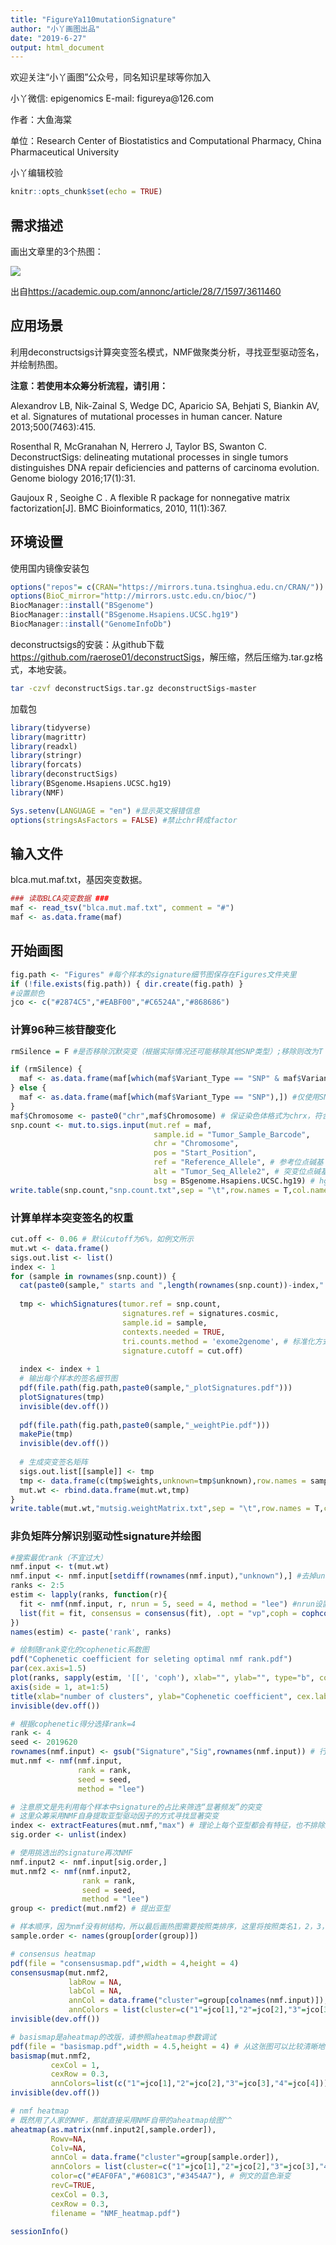 ```yaml
---
title: "FigureYa110mutationSignature"
author: "小丫画图出品"
date: "2019-6-27"
output: html_document
---
```

欢迎关注“小丫画图”公众号，同名知识星球等你加入

小丫微信: epigenomics  E-mail: figureya@126.com

作者：大鱼海棠

单位：Research Center of Biostatistics and Computational Pharmacy, China Pharmaceutical University

小丫编辑校验

```r
knitr::opts_chunk$set(echo = TRUE)
```

## 需求描述

画出文章里的3个热图：

![](example.png)

出自<https://academic.oup.com/annonc/article/28/7/1597/3611460>

## 应用场景

利用deconstructsigs计算突变签名模式，NMF做聚类分析，寻找亚型驱动签名，并绘制热图。

**注意：若使用本众筹分析流程，请引用：**

Alexandrov LB, Nik-Zainal S, Wedge DC, Aparicio SA, Behjati S, Biankin AV, et al. Signatures of mutational processes in human cancer. Nature 2013;500(7463):415.

Rosenthal R, McGranahan N, Herrero J, Taylor BS, Swanton C. DeconstructSigs: delineating mutational processes in single tumors distinguishes DNA repair deficiencies and patterns of carcinoma evolution. Genome biology 2016;17(1):31.

Gaujoux R , Seoighe C . A flexible R package for nonnegative matrix factorization[J]. BMC Bioinformatics, 2010, 11(1):367.

## 环境设置

使用国内镜像安装包

```r
options("repos"= c(CRAN="https://mirrors.tuna.tsinghua.edu.cn/CRAN/"))
options(BioC_mirror="http://mirrors.ustc.edu.cn/bioc/")
BiocManager::install("BSgenome")
BiocManager::install("BSgenome.Hsapiens.UCSC.hg19")
BiocManager::install("GenomeInfoDb")
```

deconstructsigs的安装：从github下载<https://github.com/raerose01/deconstructSigs>，解压缩，然后压缩为.tar.gz格式，本地安装。

```bash
tar -czvf deconstructSigs.tar.gz deconstructSigs-master
```

加载包

```r
library(tidyverse)
library(magrittr)
library(readxl)
library(stringr)
library(forcats)
library(deconstructSigs)
library(BSgenome.Hsapiens.UCSC.hg19)
library(NMF)

Sys.setenv(LANGUAGE = "en") #显示英文报错信息
options(stringsAsFactors = FALSE) #禁止chr转成factor
```

## 输入文件

blca.mut.maf.txt，基因突变数据。

```r
### 读取BLCA突变数据 ###
maf <- read_tsv("blca.mut.maf.txt", comment = "#")
maf <- as.data.frame(maf)
```

## 开始画图

```r
fig.path <- "Figures" #每个样本的signature细节图保存在Figures文件夹里
if (!file.exists(fig.path)) { dir.create(fig.path) }
#设置颜色
jco <- c("#2874C5","#EABF00","#C6524A","#868686")
```

### 计算96种三核苷酸变化 ###

```r
rmSilence = F #是否移除沉默突变（根据实际情况还可能移除其他SNP类型）;移除则改为T

if (rmSilence) {
  maf <- as.data.frame(maf[which(maf$Variant_Type == "SNP" & maf$Variant_Classification != "Silent"),]) #仅考虑SNP并移除沉默突变
} else {
  maf <- as.data.frame(maf[which(maf$Variant_Type == "SNP"),]) #仅使用SNP (突变签名研究本身只考虑SNP)
}
maf$Chromosome <- paste0("chr",maf$Chromosome) # 保证染色体格式为chrx，符合deconstructsigs输入需求
snp.count <- mut.to.sigs.input(mut.ref = maf, 
                                sample.id = "Tumor_Sample_Barcode", 
                                chr = "Chromosome", 
                                pos = "Start_Position", 
                                ref = "Reference_Allele", # 参考位点碱基
                                alt = "Tumor_Seq_Allele2", # 突变位点碱基
                                bsg = BSgenome.Hsapiens.UCSC.hg19) # hg19参考基因组
write.table(snp.count,"snp.count.txt",sep = "\t",row.names = T,col.names = NA)
```

### 计算单样本突变签名的权重 ###

```r
cut.off <- 0.06 # 默认cutoff为6%，如例文所示
mut.wt <- data.frame()
sigs.out.list <- list()
index <- 1
for (sample in rownames(snp.count)) {
  cat(paste0(sample," starts and ",length(rownames(snp.count))-index," samples remain to be analyzed!\n"))
  
  tmp <- whichSignatures(tumor.ref = snp.count, 
                         signatures.ref = signatures.cosmic, 
                         sample.id = sample, 
                         contexts.needed = TRUE,
                         tri.counts.method = 'exome2genome', # 标准化方式如例文所示
                         signature.cutoff = cut.off)
  
  index <- index + 1
  # 输出每个样本的签名细节图
  pdf(file.path(fig.path,paste0(sample,"_plotSignatures.pdf")))
  plotSignatures(tmp)
  invisible(dev.off())
  
  pdf(file.path(fig.path,paste0(sample,"_weightPie.pdf")))
  makePie(tmp)
  invisible(dev.off())
  
  # 生成突变签名矩阵
  sigs.out.list[[sample]] <- tmp
  tmp <- data.frame(c(tmp$weights,unknown=tmp$unknown),row.names = sample)
  mut.wt <- rbind.data.frame(mut.wt,tmp)
}
write.table(mut.wt,"mutsig.weightMatrix.txt",sep = "\t",row.names = T,col.names = NA)
```

### 非负矩阵分解识别驱动性signature并绘图 ###

```r
#搜索最优rank（不宜过大）
nmf.input <- t(mut.wt)
nmf.input <- nmf.input[setdiff(rownames(nmf.input),"unknown"),] #去掉unknown
ranks <- 2:5
estim <- lapply(ranks, function(r){
  fit <- nmf(nmf.input, r, nrun = 5, seed = 4, method = "lee") #nrun设置为5以免运行时间过长
  list(fit = fit, consensus = consensus(fit), .opt = "vp",coph = cophcor(fit))
})
names(estim) <- paste('rank', ranks)

# 绘制随rank变化的cophenetic系数图
pdf("Cophenetic coefficient for seleting optimal nmf rank.pdf")
par(cex.axis=1.5)
plot(ranks, sapply(estim, '[[', 'coph'), xlab="", ylab="", type="b", col="red", lwd=4,xaxt="n")
axis(side = 1, at=1:5)
title(xlab="number of clusters", ylab="Cophenetic coefficient", cex.lab=1.5)
invisible(dev.off())

# 根据cophenetic得分选择rank=4
rank <- 4
seed <- 2019620
rownames(nmf.input) <- gsub("Signature","Sig",rownames(nmf.input)) # 行名简化
mut.nmf <- nmf(nmf.input, 
               rank = rank, 
               seed = seed, 
               method = "lee") 

# 注意原文是先利用每个样本中signature的占比来筛选“显著频发”的突变
# 这里众筹采用NMF自身提取亚型驱动因子的方式寻找显著突变
index <- extractFeatures(mut.nmf,"max") # 理论上每个亚型都会有特征，也不排除某亚型没有特征的情况，输出值为NA，若更改方法请参考??extractFeatures
sig.order <- unlist(index)

# 使用挑选出的signature再次NMF
nmf.input2 <- nmf.input[sig.order,]
mut.nmf2 <- nmf(nmf.input2, 
                rank = rank, 
                seed = seed, 
                method = "lee") 
group <- predict(mut.nmf2) # 提出亚型

# 样本顺序，因为nmf没有树结构，所以最后画热图需要按照类排序，这里将按照类名1，2，3，4升序排列
sample.order <- names(group[order(group)])

# consensus heatmap
pdf(file = "consensusmap.pdf",width = 4,height = 4)
consensusmap(mut.nmf2,
             labRow = NA,
             labCol = NA,
             annCol = data.frame("cluster"=group[colnames(nmf.input)]),
             annColors = list(cluster=c("1"=jco[1],"2"=jco[2],"3"=jco[3],"4"=jco[4])))
invisible(dev.off())

# basismap是aheatmap的改版，请参照aheatmap参数调试
pdf(file = "basismap.pdf",width = 4.5,height = 4) # 从这张图可以比较清晰地看到各亚型中的驱动signature（深色），与下面的nmf heatmap对应
basismap(mut.nmf2,
         cexCol = 1,
         cexRow = 0.3,
         annColors=list(c("1"=jco[1],"2"=jco[2],"3"=jco[3],"4"=jco[4])))
invisible(dev.off())

# nmf heatmap
# 既然用了人家的NMF，那就直接采用NMF自带的aheatmap绘图^^
aheatmap(as.matrix(nmf.input2[,sample.order]), 
         Rowv=NA, 
         Colv=NA, 
         annCol = data.frame("cluster"=group[sample.order]),
         annColors = list(cluster=c("1"=jco[1],"2"=jco[2],"3"=jco[3],"4"=jco[4])),
         color=c("#EAF0FA","#6081C3","#3454A7"), # 例文的蓝色渐变
         revC=TRUE, 
         cexCol = 0.3, 
         cexRow = 0.3,
         filename = "NMF_heatmap.pdf")
```

```r
sessionInfo()
```